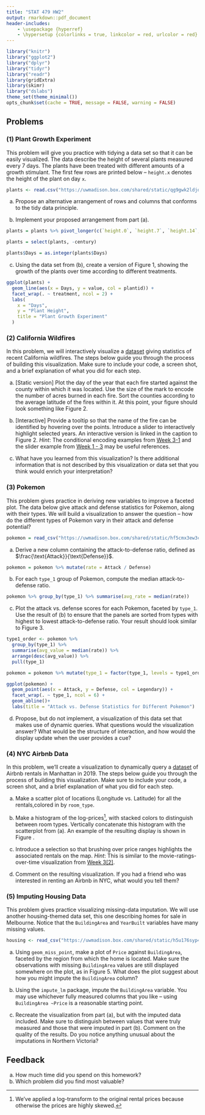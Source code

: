 ```yaml
---
title: "STAT 479 HW2"
output: rmarkdown::pdf_document
header-includes:
    - \usepackage {hyperref}
    - \hypersetup {colorlinks = true, linkcolor = red, urlcolor = red}
---
```


```r
library("knitr")
library("ggplot2")
library("dplyr")
library("tidyr")
library("readr")
library(gridExtra)
library(skimr)
library("dslabs")
theme_set(theme_minimal())
opts_chunk$set(cache = TRUE, message = FALSE, warning = FALSE)
```


## Problems

### (1) Plant Growth Experiment

This problem will give you practice with tidying a data set so that it can be easily visualized. The data describe the height of several plants measured every 7 days. The plants have been treated with different amounts of a growth stimulant. The first few rows are printed below -- `height.x` denotes the height of the plant on day `x`.

```r

plants <- read.csv("https://uwmadison.box.com/shared/static/qg9gwk2ldjdtcmmmiropcunf34ddonya.csv")
```

a. Propose an alternative arrangement of rows and columns that conforms to the tidy data principle.

b. Implement your proposed arrangement from part (a).
```r
plants = plants %>% pivot_longer(c(`height.0`, `height.7`, `height.14`, `height.21`), names_to = "height") %>%  separate(height, into = c("century", "Days"), sep = 7)  

plants = select(plants, -century)

plants$Days = as.integer(plants$Days)
```

c. Using the data set from (b), create a version of Figure 1, showing the growth of the plants over time according to different treatments.
```r
ggplot(plants) + 
  geom_line(aes(x = Days, y = value, col = plantid)) +
  facet_wrap(. ~ treatment, ncol = 2) +
  labs(
    x = "Days",
    y = "Plant Height",
    title = "Plant Growth Experiment"
  )
```


### (2) California Wildfires

In this problem, we will interactively visualize a [dataset](https://uwmadison.box.com/shared/static/k5vvekf1bhh9e16qb9s66owygc70t7dm.csv) giving statistics of recent California wildfires. The steps below guide you through the process of building this visualization. Make sure to include your code, a screen shot, and a brief explanation of what you did for each step.

a. [Static version] Plot the day of the year that each fire started against the county within which it was located. Use the size of the mark to encode the number of acres burned in each fire. Sort the counties according to the average latitude of the fires within it. At this point, your figure should look something like Figure 2.

b. [Interactive] Provide a tooltip so that the name of the fire can be identified by hovering over the points. Introduce a slider to interactively highlight selected years. An interactive version is linked in the caption to Figure 2. _Hint_: The conditional encoding examples from [Week 3-1](https://observablehq.com/@krisrs1128/week-3-1) and the slider example from [Week 1 - 3](https://observablehq.com/@krisrs1128/introduction-to-vega-lite) may be useful references.

c. What have you learned from this visualization? Is there additional information that is not described by this visualization or data set that you think would enrich your interpretation?

### (3) Pokemon

This problem gives practice in deriving new variables to improve a faceted plot. The data below give attack and defense statistics for Pokemon, along with their types. We will build a visualization to answer the question -- how do the different types of Pokemon vary in their attack and defense potential?

```r
pokemon = read_csv("https://uwmadison.box.com/shared/static/hf5cmx3ew3ch0v6t0c2x56838er1lt2c.csv")
```

a. Derive a new column containing the attack-to-defense ratio, defined as
$\frac{\text{Attack}}{\text{Defense}}$.
```r
pokemon = pokemon %>% mutate(rate = Attack / Defense)
```


b. For each `type_1` group of Pokemon, compute the median attack-to-defense ratio.
```r
pokemon %>% group_by(type_1) %>% summarise(avg_rate = median(rate))
```


c. Plot the attack vs. defense scores for each Pokemon, faceted by `type_1`. Use the result of (b) to ensure that the panels are sorted from types with highest to lowest attack-to-defense ratio. Your result should look similar to Figure 3.
```r
type1_order <- pokemon %>%
  group_by(type_1) %>%
  summarise(avg_value = median(rate)) %>% 
  arrange(desc(avg_value)) %>% 
  pull(type_1)

pokemon = pokemon %>% mutate(type_1 = factor(type_1, levels = type1_order))
```

```r
ggplot(pokemon) + 
  geom_point(aes(x = Attack, y = Defense, col = Legendary)) +
  facet_wrap(. ~ type_1, ncol = 6) +
  geom_abline()+
  labs(title = "Attack vs. Defense Statistics for Different Pokemon")
```



d. Propose, but do not implement, a visualization of this data set that makes use of dynamic queries. What questions would the visualization answer? What would be the structure of interaction, and how would the display update when the user provides a cue?

### (4) NYC Airbnb Data

In this problem, we'll create a visualization to dynamically query a [dataset](https://uwmadison.box.com/shared/static/zi72ugnpku714rbqo2og9tv2yib5xped.csv) of Airbnb rentals in Manhattan in 2019. The steps below guide you through the process of building this visualization. Make sure to include your code, a screen shot, and a brief explanation of what you did for each step.

a. Make a scatter plot of locations (Longitude vs. Latitude) for all the rentals,colored in by `room_type`.

b. Make a histogram of the log-prices^[We've applied a log-transform to the original rental prices because otherwise the prices are highly skewed.], with stacked colors to distinguish between room types. Vertically concatenate this histogram with the scatterplot from (a). An example of the resulting display is shown in Figure \ref{fig:nyc}.

c. Introduce a selection so that brushing over price ranges highlights the associated rentals on the map. _Hint_: This is similar to the movie-ratings-over-time visualization from [Week 3[2]](https://observablehq.com/@krisrs1128/week-3-2).

d. Comment on the resulting visualization. If you had a friend who was interested in renting an Airbnb in NYC, what would you tell them?

### (5) Imputing Housing Data

This problem gives practice visualizing missing-data imputation. We will use another housing-themed data set, this one describing homes for sale in Melbourne. Notice that the `BuildingArea` and `YearBuilt` variables have many missing values.

```r
housing <- read_csv("https://uwmadison.box.com/shared/static/h5u176syp4xkret4w89n70efsp1tubex.csv")
```

a. Using `geom_miss_point`, make a plot of `Price` against `BuildingArea`, faceted by the region from which the home is located. Make sure the observations with missing `BuildingArea` values are still displayed somewhere on the plot, as in Figure 5. What does the plot suggest about how you might impute the `BuildingArea` column?

b. Using the `impute_lm` package, impute the `BuildingArea` variable. You may use whichever fully measured columns that you like -- using `BuildingArea ~Price` is a reasonable starting point.

c. Recreate the visualization from part (a), but with the imputed data included. Make sure to distinguish between values that were truly measured and those that were imputed in part (b). Comment on the quality of the results. Do you notice anything unusual about the imputations in Northern Victoria?

## Feedback

a. How much time did you spend on this homework?
b. Which problem did you find most valuable?